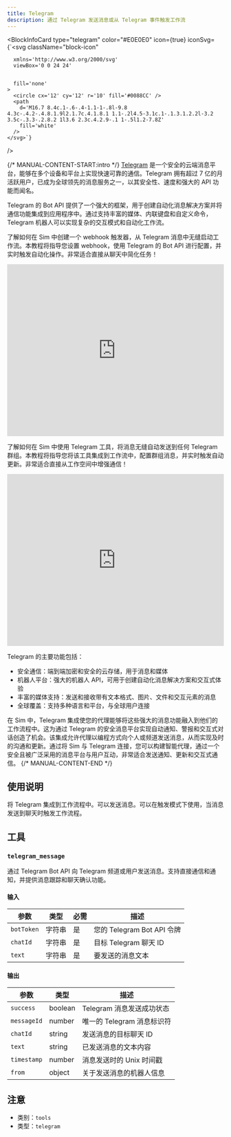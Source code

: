 ```yaml
---
title: Telegram
description: 通过 Telegram 发送消息或从 Telegram 事件触发工作流
---
```



<BlockInfoCard 
  type="telegram"
  color="#E0E0E0"
  icon={true}
  iconSvg={`<svg className="block-icon"
      
      xmlns='http://www.w3.org/2000/svg'
      viewBox='0 0 24 24'
      
      
      fill='none'
    >
      <circle cx='12' cy='12' r='10' fill='#0088CC' />
      <path
        d='M16.7 8.4c.1-.6-.4-1.1-1-.8l-9.8 4.3c-.4.2-.4.8.1.9l2.1.7c.4.1.8.1 1.1-.2l4.5-3.1c.1-.1.3.1.2.2l-3.2 3.5c-.3.3-.2.8.2 1l3.6 2.3c.4.2.9-.1 1-.5l1.2-7.8Z'
        fill='white'
      />
    </svg>`}
/>

{/* MANUAL-CONTENT-START:intro */}
[Telegram](https://telegram.org) 是一个安全的云端消息平台，能够在多个设备和平台上实现快速可靠的通信。Telegram 拥有超过 7 亿的月活跃用户，已成为全球领先的消息服务之一，以其安全性、速度和强大的 API 功能而闻名。

Telegram 的 Bot API 提供了一个强大的框架，用于创建自动化消息解决方案并将通信功能集成到应用程序中。通过支持丰富的媒体、内联键盘和自定义命令，Telegram 机器人可以实现复杂的交互模式和自动化工作流。

了解如何在 Sim 中创建一个 webhook 触发器，从 Telegram 消息中无缝启动工作流。本教程将指导您设置 webhook，使用 Telegram 的 Bot API 进行配置，并实时触发自动化操作。非常适合直接从聊天中简化任务！

<iframe
  width="100%"
  height="400"
  src="https://www.youtube.com/embed/9oKcJtQ0_IM"
  title="Use Telegram with Sim"
  frameBorder="0"
  allow="accelerometer; autoplay; clipboard-write; encrypted-media; gyroscope; picture-in-picture"
  allowFullScreen
></iframe>

了解如何在 Sim 中使用 Telegram 工具，将消息无缝自动发送到任何 Telegram 群组。本教程将指导您将该工具集成到工作流中，配置群组消息，并实时触发自动更新。非常适合直接从工作空间中增强通信！

<iframe
  width="100%"
  height="400"
  src="https://www.youtube.com/embed/AG55LpUreGI"
  title="Use Telegram with Sim"
  frameBorder="0"
  allow="accelerometer; autoplay; clipboard-write; encrypted-media; gyroscope; picture-in-picture"
  allowFullScreen
></iframe>

Telegram 的主要功能包括：

- 安全通信：端到端加密和安全的云存储，用于消息和媒体
- 机器人平台：强大的机器人 API，可用于创建自动化消息解决方案和交互式体验
- 丰富的媒体支持：发送和接收带有文本格式、图片、文件和交互元素的消息
- 全球覆盖：支持多种语言和平台，与全球用户连接

在 Sim 中，Telegram 集成使您的代理能够将这些强大的消息功能融入到他们的工作流程中。这为通过 Telegram 的安全消息平台实现自动通知、警报和交互式对话创造了机会。该集成允许代理以编程方式向个人或频道发送消息，从而实现及时的沟通和更新。通过将 Sim 与 Telegram 连接，您可以构建智能代理，通过一个安全且被广泛采用的消息平台与用户互动，非常适合发送通知、更新和交互式通信。
{/* MANUAL-CONTENT-END */}

## 使用说明

将 Telegram 集成到工作流程中。可以发送消息。可以在触发模式下使用，当消息发送到聊天时触发工作流程。

## 工具

### `telegram_message`

通过 Telegram Bot API 向 Telegram 频道或用户发送消息。支持直接通信和通知，并提供消息跟踪和聊天确认功能。

#### 输入

| 参数 | 类型 | 必需 | 描述 |
| --------- | ---- | -------- | ----------- |
| `botToken` | 字符串 | 是 | 您的 Telegram Bot API 令牌 |
| `chatId` | 字符串 | 是 | 目标 Telegram 聊天 ID |
| `text` | 字符串 | 是 | 要发送的消息文本 |

#### 输出

| 参数 | 类型 | 描述 |
| --------- | ---- | ----------- |
| `success` | boolean | Telegram 消息发送成功状态 |
| `messageId` | number | 唯一的 Telegram 消息标识符 |
| `chatId` | string | 发送消息的目标聊天 ID |
| `text` | string | 已发送消息的文本内容 |
| `timestamp` | number | 消息发送时的 Unix 时间戳 |
| `from` | object | 关于发送消息的机器人信息 |

## 注意

- 类别：`tools`
- 类型：`telegram`
